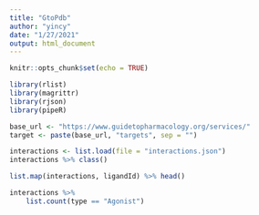 ```yaml
---
title: "GtoPdb"
author: "yincy"
date: "1/27/2021"
output: html_document
---
```


```r
knitr::opts_chunk$set(echo = TRUE)
```

```r
library(rlist)
library(magrittr)
library(rjson)
library(pipeR)
```


```r
base_url <- "https://www.guidetopharmacology.org/services/"
target <- paste(base_url, "targets", sep = "")
```


```r
interactions <- list.load(file = "interactions.json")
interactions %>% class()

list.map(interactions, ligandId) %>% head()

interactions %>% 
    list.count(type == "Agonist")
```



